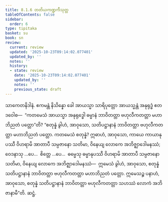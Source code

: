 ```yaml
---
title: 8.1.6 တတိယကဏ္ဍကီသုတ္တ
tableOfContents: false
sidebar:
  order: 6
type: tipitaka
basket: su
book: sn
review:
  current: review
  updated: '2025-10-23T09:14:02.077401'
  updated_by: ''
  notes: ''
  history:
  - state: review
    date: '2025-10-23T09:14:02.077401'
    updated_by: ''
    notes: ''
    previous_state: draft
---
```



<ReviewStatus review={frontmatter.review} showDetails={true} />

<HypothesisAnnotation frontmatter={frontmatter} />

<DynamicBreadcrumb />

<Division number="904" book="sn" e="ch" v="18" p="418">

<Paragraph number="1573" book="sn">
သာကေတနိဒါနံ. ဧကမန္တံ နိသိန္နော ခေါ အာယသ္မာ သာရိပုတ္တော အာယသ္မန္တံ အနုရုဒ္ဓံ ဧတဒဝေါစ—  “ကတမေသံ အာယသ္မာ အနုရုဒ္ဓေါ ဓမ္မာနံ ဘာဝိတတ္တာ ဗဟုလီကတတ္တာ မဟာဘိညတံ ပတ္တော”တိ? “စတုန္နံ ခွါဟံ, အာဝုသော, သတိပဋ္ဌာနာနံ ဘာဝိတတ္တာ ဗဟုလီကတတ္တာ မဟာဘိညတံ ပတ္တော. ကတမေသံ စတုန္နံ? ဣဓာဟံ, အာဝုသော, ကာယေ ကာယာနုပဿီ ဝိဟရာမိ အာတာပီ သမ္ပဇာနော သတိမာ, ဝိနေယျ လောကေ အဘိဇ္ဈာဒေါမနဿံ; ဝေဒနာသု …ပေ…  စိတ္တေ …ပေ…  ဓမ္မေသု ဓမ္မာနုပဿီ ဝိဟရာမိ အာတာပီ သမ္ပဇာနော သတိမာ, ဝိနေယျ လောကေ အဘိဇ္ဈာဒေါမနဿံ—  ဣမေသံ ခွါဟံ, အာဝုသော, စတုန္နံ သတိပဋ္ဌာနာနံ ဘာဝိတတ္တာ ဗဟုလီကတတ္တာ မဟာဘိညတံ ပတ္တော. ဣမေသဉ္စ ပနာဟံ, အာဝုသော, စတုန္နံ သတိပဋ္ဌာနာနံ ဘာဝိတတ္တာ ဗဟုလီကတတ္တာ သဟဿံ လောကံ အဘိဇာနာမီ”တိ.

</Paragraph>
</Division>

<Paragraph number="1574" type="center" book="sn">
ဆဋ္ဌံ.
</Paragraph>